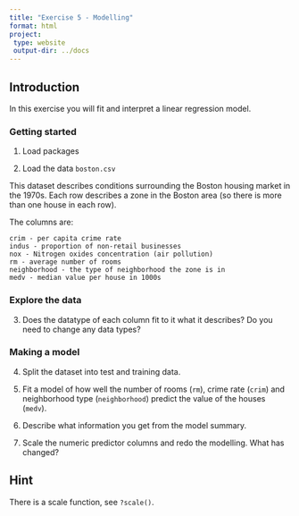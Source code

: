 ```yaml
---
title: "Exercise 5 - Modelling"
format: html
project:
 type: website
 output-dir: ../docs
---
```


## Introduction

In this exercise you will fit and interpret a linear regression model.

### Getting started

1. Load packages

2. Load the data `boston.csv` 

This dataset describes conditions surrounding the Boston housing market in the 1970s. Each row describes a zone in the Boston area (so there is more than one house in each row).

The columns are:

    crim - per capita crime rate
    indus - proportion of non-retail businesses
    nox - Nitrogen oxides concentration (air pollution)
    rm - average number of rooms
    neighborhood - the type of neighborhood the zone is in
    medv - median value per house in 1000s


### Explore the data

3. Does the datatype of each column fit to it what it describes? Do you need to change any data types?


### Making a model

4. Split the dataset into test and training data.

5. Fit a model of how well the number of rooms (`rm`), crime rate (`crim`) and neighborhood type (`neighborhood`) predict the value of the houses (`medv`).

6. Describe what information you get from the model summary. 

7. Scale the numeric predictor columns and redo the modelling. What has changed?

::: {.callout-tip collapse="true"}
## Hint
There is a scale function, see `?scale()`.
:::

